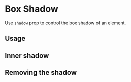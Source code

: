 
# Box Shadow

Use `shadow` prop to control the box shadow of an element.

<Scale hidePixels hidePreview values={tokens.boxShadow} />

## Usage

<ax-demo name="box-shadow/usage" />

## Inner shadow

<ax-demo name="box-shadow/inner-usage" />

## Removing the shadow

<ax-demo name="box-shadow/none-usage" />
